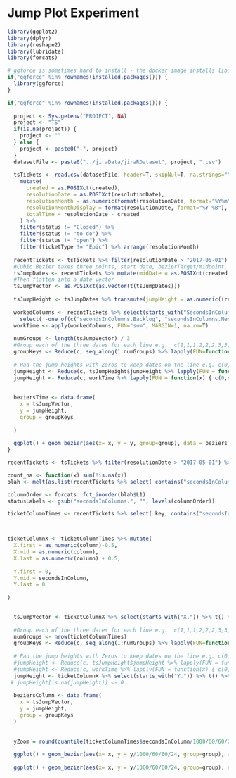 # Jump Plot Experiment

```r

library(ggplot2)
library(dplyr)
library(reshape2)
library(lubridate)
library(forcats)

# ggforce is sometimes hard to install - the docker image installs libudunits2-dev
if("ggforce" %in% rownames(installed.packages())) {
  library(ggforce)
}
```

```r

if("ggforce" %in% rownames(installed.packages())) {
  
  project <- Sys.getenv("PROJECT", NA)
  project <- "TS"
  if(is.na(project)) {
    project <- ""
  } else { 
    project <- paste0("-", project)
  }
  datasetFile <- paste0("../jiraData/jiraRDataset", project, ".csv")
  
  tsTickets <- read.csv(datasetFile, header=T, skipNul=T, na.strings="") %>%
    mutate(
      created = as.POSIXct(created), 
      resolutionDate = as.POSIXct(resolutionDate),
      resolutionMonth = as.numeric(format(resolutionDate, format="%Y%m")),
      resolutionMonthDisplay = format(resolutionDate, format="%Y %B"),
      totalTime = resolutionDate - created
    ) %>% 
    filter(status != "Closed") %>% 
    filter(status != "to do") %>% 
    filter(status != "open") %>%
    filter(ticketType != "Epic") %>% arrange(resolutionMonth)
  
  recentTickets <- tsTickets %>% filter(resolutionDate > "2017-05-01")
  #Cubic Bezier takes three points, start date, bezierTarget/midpoint, end date
  tsJumpDates <- recentTickets %>% mutate(midDate = as.POSIXct(created + floor((resolutionDate-created)/2))) %>% select(created, midDate, resolutionDate)
  #Then flatten into a date vector
  tsJumpVector <- as.POSIXct(as.vector(t(tsJumpDates)))
  
  tsJumpHeight <- tsJumpDates %>% transmute(jumpHeight = as.numeric((resolutionDate - created ) / 60 / 60))
  
  workedColumns <- recentTickets %>% select(starts_with("SecondsInColumn")) %>%
    select( -one_of(c("secondsInColumns.Backlog", "secondsInColumns.Next.Up", "secondsInColumns.New", "secondsInColumns.Done", "secondsInColumns.Closed", "secondsInColumns.Resolved", "secondsInColumns.Open", "secondsInColumns.Reopened")))
  workTime <- apply(workedColumns, FUN="sum", MARGIN=1, na.rm=T)
  
  numGroups <- length(tsJumpVector) / 3
  #Group each of the three dates for each line e.g.  c(1,1,1,2,2,2,3,3,3)
  groupKeys <- Reduce(c, seq_along(1:numGroups) %>% lapply(FUN=function(x) { rep(x, 3)}))
  
  # Pad the jump heights with Zeros to keep dates on the line e.g. c(0,1,0, 0,3,0, 0,2,0)
  jumpHeight <- Reduce(c, tsJumpHeight$jumpHeight %>% lapply(FUN = function(x) { c(0,x,0) }))
  jumpHeight <- Reduce(c, workTime %>% lapply(FUN = function(x) { c(0,x/1000/60/60,0) }))
  
  
  beziersTime <- data.frame(
    x = tsJumpVector,
    y = jumpHeight,
    group = groupKeys
  
  )
  
  ggplot() + geom_bezier(aes(x= x, y = y, group=group), data = beziersTime) + ylab("Worked Hours") + xlab("CreatedDate -> ResolvedDate") + ggtitle("Working Time for last 2 months") + scale_color_discrete()
}
```

```r
recentTickets <- tsTickets %>% filter(resolutionDate > "2017-05-01") %>% select(-secondsInColumns.Open, -secondsInColumns.Reopened, -secondsInColumns.Resolved, -secondsInColumns.Closed)

count_na <- function(x) sum(!is.na(x))
blah <- melt(as.list(recentTickets %>% select( contains("secondsInColumns")) %>% apply(., 2,count_na)))

columnOrder <- forcats::fct_inorder(blah$L1)
statusLabels <- gsub("secondsInColumns.", "", levels(columnOrder))

ticketColumnTimes <- recentTickets %>% select( key, contains("secondsInColumns")) %>% melt(id='key', variable.name="column", value.name="secondsInColumn")



ticketColumnX <- ticketColumnTimes %>% mutate(
  X.first = as.numeric(column)-0.5,
  X.mid = as.numeric(column),
  X.last = as.numeric(column) + 0.5,
  
  Y.first = 0,
  Y.mid = secondsInColumn,
  Y.last = 0
  
)

 
  tsJumpVector <- ticketColumnX %>% select(starts_with("X.")) %>% t() %>% as.vector()
  
  #Group each of the three dates for each line e.g.  c(1,1,1,2,2,2,3,3,3)
  numGroups <- nrow(ticketColumnTimes)
  groupKeys <- Reduce(c, seq_along(1:numGroups) %>% lapply(FUN=function(x) { rep(x, 3)}))
  
  # Pad the jump heights with Zeros to keep dates on the line e.g. c(0,1,0, 0,3,0, 0,2,0)
  #jumpHeight <- Reduce(c, tsJumpHeight$jumpHeight %>% lapply(FUN = function(x) { c(0,x,0) }))
  #jumpHeight <- Reduce(c, workTime %>% lapply(FUN = function(x) { c(0,x/1000/60/60,0) }))
  jumpHeight <- ticketColumnX %>% select(starts_with("Y.")) %>% t() %>% as.vector()
 # jumpHeight[is.na(jumpHeight)] <- 0
  
  beziersColumn <- data.frame(
    x = tsJumpVector,
    y = jumpHeight,
    group = groupKeys
  )
  
  
  yZoom = round(quantile(ticketColumnTimes$secondsInColumn/1000/60/60/24, 0.9, na.rm=T), digits=2)
  
  ggplot() + geom_bezier(aes(x= x, y = y/1000/60/60/24, group=group), alpha=0.3, data = beziersColumn) + scale_x_continuous(breaks=seq_along(columnOrder), labels=statusLabels) + theme(axis.text.x = element_text(angle=60, hjust=1)) + ylab("Days") + ggtitle("Time each ticket spends in each column", subtitle = "Last 2 months")
  
  ggplot() + geom_bezier(aes(x= x, y = y/1000/60/60/24, group=group), alpha=0.3, data = beziersColumn) + scale_x_continuous(breaks=seq_along(columnOrder), labels=statusLabels) + theme(axis.text.x = element_text(angle=60, hjust=1)) + ylab("Days") + ggtitle("Time each ticket spends in each column - Zoomed", subtitle = "Last 2 months") + coord_cartesian(ylim=c(0,yZoom))
```
